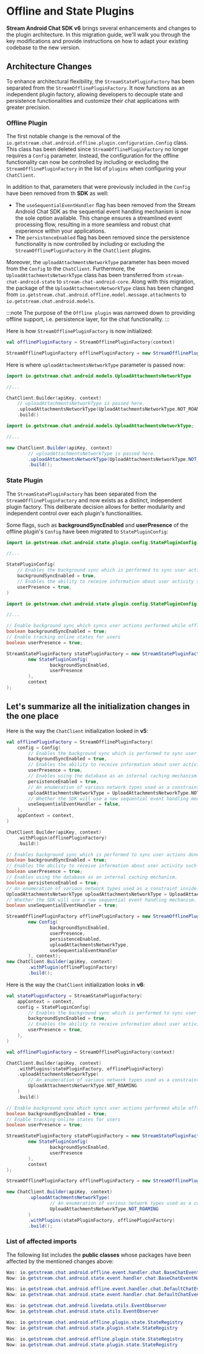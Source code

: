 
# Offline and State Plugins

**Stream Android Chat SDK v6** brings several enhancements and changes to the plugin architecture. 
In this migration guide, we'll walk you through the key modifications and provide instructions on how to adapt your existing codebase to the new version.

## Architecture Changes

To enhance architectural flexibility, the `StreamStatePluginFactory` has been separated from the `StreamOfflinePluginFactory`. 
It now functions as an independent plugin factory, allowing developers to decouple state and persistence functionalities and customize their chat applications with greater precision.

### Offline Plugin

The first notable change is the removal of the `io.getstream.chat.android.offline.plugin.configuration.Config` class. 
This class has been deleted since `StreamOfflinePluginFactory` no longer requires a `Config` parameter. 
Instead, the configuration for the offline functionality can now be controlled by including or excluding the `StreamOfflinePluginFactory` in the list of `plugins` when configuring your `ChatClient`.

In addition to that, parameters that were previously included in the `Config` have been removed from th **SDK** as well:
- The `useSequentialEventHandler` flag has been removed from the Stream Android Chat SDK as the sequential event handling mechanism is now the sole option available. This change ensures a streamlined event processing flow, resulting in a more seamless and robust chat experience within your applications.
- The `persistenceEnabled` flag has been removed since the persistence functionality is now controlled by including or excluding the `StreamOfflinePluginFactory` in the `ChatClient` plugins.

Moreover, the `uploadAttachmentsNetworkType` parameter has been moved from the `Config` to the `ChatClient`.
Furthermore, the `UploadAttachmentsNetworkType` class has been transferred from `stream-chat-android-state` to `stream-chat-android-core`. 
Along with this migration, the package of the `UploadAttachmentsNetworkType` class has been changed from `io.getstream.chat.android.offline.model.message.attachments` to `io.getstream.chat.android.models`.

:::note
The purpose of the `Offline plugin` was narrowed down to providing offline support, i.e. persistence layer, for the chat functionality.
:::

Here is how `StreamOfflinePluginFactory` is now initialized:

<Tabs>
<TabItem value="kotlin" label="Kotlin">

```kotlin
val offlinePluginFactory = StreamOfflinePluginFactory(context)
```

</TabItem>

<TabItem value="java" label="Java">

```java
StreamOfflinePluginFactory offlinePluginFactory = new StreamOfflinePluginFactory(context);
```

</TabItem>
</Tabs>

Here is where `uploadAttachmentsNetworkType` parameter is passed now:

<Tabs>
<TabItem value="kotlin" label="Kotlin">

```kotlin
import io.getstream.chat.android.models.UploadAttachmentsNetworkType

//...

ChatClient.Builder(apiKey, context)
    // uploadAttachmentsNetworkType is passed here.
    .uploadAttachmentsNetworkType(UploadAttachmentsNetworkType.NOT_ROAMING)
    .build()
```

</TabItem>

<TabItem value="java" label="Java">

```java
import io.getstream.chat.android.models.UploadAttachmentsNetworkType;

//...

new ChatClient.Builder(apiKey, context)
        // uploadAttachmentsNetworkType is passed here.
        .uploadAttachmentsNetworkType(UploadAttachmentsNetworkType.NOT_ROAMING)
        .build();
```

</TabItem>
</Tabs>

### State Plugin

The `StreamStatePluginFactory` has been separated from the `StreamOfflinePluginFactory` and now exists as a distinct, independent plugin factory. 
This deliberate decision allows for better modularity and independent control over each plugin's functionalities.

Some flags, such as **backgroundSyncEnabled** and **userPresence** of the offline plugin's `Config` have been migrated to `StatePluginConfig`:

<Tabs>
<TabItem value="kotlin" label="Kotlin">

```kotlin
import io.getstream.chat.android.state.plugin.config.StatePluginConfig

//...

StatePluginConfig(
    // Enables the background sync which is performed to sync user actions done without the Internet connection.
    backgroundSyncEnabled = true,
    // Enables the ability to receive information about user activity such as last active date and if they are online right now.
    userPresence = true,
)
```

</TabItem>

<TabItem value="java" label="Java">

```java
import io.getstream.chat.android.state.plugin.config.StatePluginConfig;

//...

// Enable background sync which syncs user actions performed while offline
boolean backgroundSyncEnabled = true;
// Enable tracking online states for users
boolean userPresence = true;

StreamStatePluginFactory statePluginFactory = new StreamStatePluginFactory(
        new StatePluginConfig(
                backgroundSyncEnabled,
                userPresence
        ),
        context
);
```

</TabItem>
</Tabs>


## Let's summarize all the initialization changes in the one place
Here is the way the `ChatClient` initialization looked in **v5**:

<Tabs>
<TabItem value="kotlin" label="Kotlin">

```kotlin
val offlinePluginFactory = StreamOfflinePluginFactory(
    config = Config(
        // Enables the background sync which is performed to sync user actions done without the Internet connection.
        backgroundSyncEnabled = true,
        // Enables the ability to receive information about user activity such as last active date and if they are online right now.
        userPresence = true,
        // Enables using the database as an internal caching mechanism.
        persistenceEnabled = true,
        // An enumeration of various network types used as a constraint inside upload attachments worker.
        uploadAttachmentsNetworkType = UploadAttachmentsNetworkType.NOT_ROAMING,
        // Whether the SDK will use a new sequential event handling mechanism.
        useSequentialEventHandler = false,
    ),
    appContext = context,
)

ChatClient.Builder(apiKey, context)
    .withPlugin(offlinePluginFactory)
    .build()
```

</TabItem>

<TabItem value="java" label="Java">

```java
// Enables background sync which is performed to sync user actions done while offline.
boolean backgroundSyncEnabled = true;
// Enables the ability to receive information about user activity such as last active date and if they are online right now.
boolean userPresence = true;
// Enables using the database as an internal caching mechanism.
boolean persistenceEnabled = true;
// An enumeration of various network types used as a constraint inside upload attachments worker.
UploadAttachmentsNetworkType uploadAttachmentsNetworkType = UploadAttachmentsNetworkType.NOT_ROAMING;
// Whether the SDK will use a new sequential event handling mechanism.
boolean useSequentialEventHandler = true;

StreamOfflinePluginFactory offlinePluginFactory = new StreamOfflinePluginFactory(
        new Config(
                backgroundSyncEnabled, 
                userPresence, 
                persistenceEnabled, 
                uploadAttachmentsNetworkType, 
                useSequentialEventHandler
        ), context);
new ChatClient.Builder(apiKey, context)
        .withPlugin(offlinePluginFactory)
        .build();
```

</TabItem>
</Tabs>

Here is the way the `ChatClient` initialization looks in **v6**:

<Tabs>
<TabItem value="kotlin" label="Kotlin">

```kotlin
val statePluginFactory = StreamStatePluginFactory(
    appContext = context,
    config = StatePluginConfig(
        // Enables the background sync which is performed to sync user actions done without the Internet connection.
        backgroundSyncEnabled = true,
        // Enables the ability to receive information about user activity such as last active date and if they are online right now.
        userPresence = true,
    ),
)

val offlinePluginFactory = StreamOfflinePluginFactory(context)

ChatClient.Builder(apiKey, context)
    .withPlugins(statePluginFactory, offlinePluginFactory)
    .uploadAttachmentsNetworkType(
        // An enumeration of various network types used as a constraint inside upload attachments worker.
        UploadAttachmentsNetworkType.NOT_ROAMING
    )
    .build()
```

</TabItem>

<TabItem value="java" label="Java">

```java
// Enable background sync which syncs user actions performed while offline
boolean backgroundSyncEnabled = true;
// Enable tracking online states for users
boolean userPresence = true;

StreamStatePluginFactory statePluginFactory = new StreamStatePluginFactory(
        new StatePluginConfig(
                backgroundSyncEnabled,
                userPresence
        ),
        context
);

StreamOfflinePluginFactory offlinePluginFactory = new StreamOfflinePluginFactory(context);

new ChatClient.Builder(apiKey, context)
        .uploadAttachmentsNetworkType(
                // An enumeration of various network types used as a constraint inside upload attachments worker.
                UploadAttachmentsNetworkType.NOT_ROAMING
        )
        .withPlugins(statePluginFactory, offlinePluginFactory)
        .build();
```

</TabItem>
</Tabs>


### List of affected imports

The following list includes the **public classes** whose packages have been affected by the mentioned changes above:
```java
Was: io.getstream.chat.android.offline.event.handler.chat.BaseChatEventHandler
Now: io.getstream.chat.android.state.event.handler.chat.BaseChatEventHandler

Was: io.getstream.chat.android.offline.event.handler.chat.DefaultChatEventHandler
Now: io.getstream.chat.android.state.event.handler.chat.DefaultChatEventHandler

Was: io.getstream.chat.android.livedata.utils.EventObserver
Now: io.getstream.chat.android.state.utils.EventObserver

Was: io.getstream.chat.android.offline.plugin.state.StateRegistry
Now: io.getstream.chat.android.state.plugin.state.StateRegistry

Was: io.getstream.chat.android.offline.plugin.state.StateRegistry
Now: io.getstream.chat.android.state.plugin.state.StateRegistry
```
